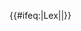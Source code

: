 {{#ifeq:{{{exclude}}}|Lex||{{NYCS Lexington local header|time={{{time|}}}}}}} {{NYCS br|time={{{time|}}}}} {{NYCS Nassau north|time={{{time|}}}}} {{NYCS br|time={{{time|}}}}} {{NYCS Broadway|time={{{time|}}}}}